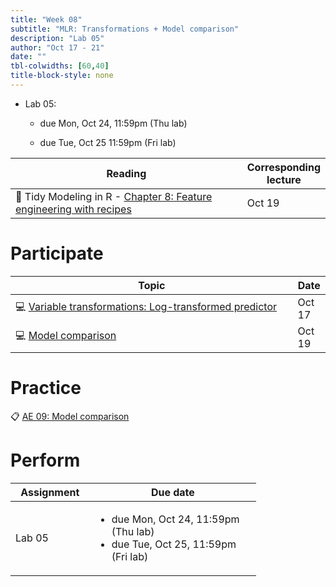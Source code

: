 ```yaml
---
title: "Week 08"
subtitle: "MLR: Transformations + Model comparison"
description: "Lab 05"
author: "Oct 17 - 21"
date: ""
tbl-colwidths: [60,40]
title-block-style: none
---
```


::: callout-important
-   Lab 05:
    -   due Mon, Oct 24, 11:59pm (Thu lab)

    -   due Tue, Oct 25 11:59pm (Fri lab)
:::

+----------------------------------------------------------------------------------------------------------+-----------------------+
| Reading                                                                                                  | Corresponding lecture |
+==========================================================================================================+=======================+
| 📖 Tidy Modeling in R - [Chapter 8: Feature engineering with recipes](https://www.tmwr.org/recipes.html) | Oct 19                |
+----------------------------------------------------------------------------------------------------------+-----------------------+

# Participate

+------------------------------------------------------------------------------------------------+----------+
| Topic                                                                                          | Date     |
+================================================================================================+==========+
| 💻 [Variable transformations: Log-transformed predictor](../slides/14-transform-predictor.qmd) | Oct 17   |
+------------------------------------------------------------------------------------------------+----------+
| 💻 [Model comparison](../slides/15-model-comparison.qmd)                                       | Oct 19   |
+------------------------------------------------------------------------------------------------+----------+

# Practice

📋 [AE 09: Model comparison](https://sta210-fa22.netlify.app/ae/ae-09-model-comparison.html)

# Perform

+--------------+----------------------------------------+
| Assignment   | Due date                               |
+==============+========================================+
| Lab 05       | -   due Mon, Oct 24, 11:59pm (Thu lab) |
|              | -   due Tue, Oct 25, 11:59pm (Fri lab) |
+--------------+----------------------------------------+
